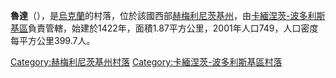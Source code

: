 {{coord|48|33|21|N|26|34|3|E|scale:100000|display=title}}

'''魯達'''（{{lang-uk|Руда}}），是[[烏克蘭|烏克蘭]]的村落，位於該國西部[[赫梅利尼茨基州|赫梅利尼茨基州]]，由[[卡緬涅茨-波多利斯基區|卡緬涅茨-波多利斯基區]]負責管轄，始建於1422年，面積1.87平方公里，2001年人口749，人口密度每平方公里399.7人。

{{DEFAULTSORT:Руда}}
[[Category:赫梅利尼茨基州村落|Category:赫梅利尼茨基州村落]]
[[Category:卡緬涅茨-波多利斯基區村落|Category:卡緬涅茨-波多利斯基區村落]]


{{Khmelnytskyi-geo-stub}}